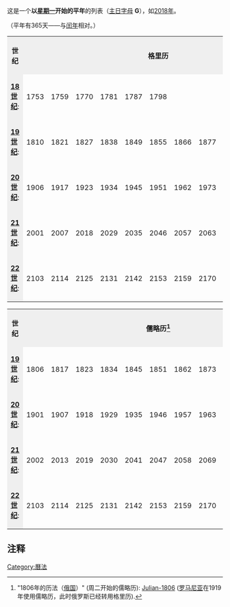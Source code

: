 这是一个'''以[[星期一|星期一]]开始的平年'''的列表（[[主日字母|主日字母]] '''G'''），如[[2018年|2018年]]。

（平年有365天——与[[闰年|闰年]]相对。）

{{Year3|1|0|3}}

{{日历列表}}
<!--------------------------------------- Gregorian table -->
<table>
<tr style="background-color:#efefef;">
<th>世纪</th>
<th align="center" colspan="11">格里历</th>
<tr>
<td style="background-color:#efefef;">'''[[18世纪|18世纪]]''':</td>
<td width="3%">1753</td>
<td width="3%">1759</td>
<td width="3%">1770</td>
<td width="3%">1781</td>
<td width="3%">1787</td>
<td width="3%">1798</td>
</tr>
<tr>
<td style="background-color:#efefef;">'''[[19世纪|19世纪]]''':</td>
<td width="3%">1810</td>
<td width="3%">1821</td>
<td width="3%">1827</td>
<td width="3%">1838</td>
<td width="3%">1849</td>
<td width="3%">1855</td>
<td width="3%">1866</td>
<td width="3%">1877</td>
<td width="3%">1883</td>
<td width="3%">1894</td>
<td width="3%">1900</td>
</tr>
<tr>

<td style="background-color:#efefef;">'''[[20世纪|20世纪]]''':</td>
<td width="3%">1906</td>
<td width="3%">1917</td>
<td width="3%">1923</td>
<td width="3%">1934</td>
<td width="3%">1945</td>
<td width="3%">1951</td>
<td width="3%">1962</td>
<td width="3%">1973</td>
<td width="3%">1979</td>
<td width="3%">1990</td>
</tr>          
<tr>

<td style="background-color:#efefef;">'''[[21世纪|21世纪]]''':</td>
<td width="3%">2001</td>
<td width="3%">2007</td>
<td width="3%">2018</td>
<td width="3%">2029</td>
<td width="3%">2035</td>
<td width="3%">2046</td>
<td width="3%">2057</td>
<td width="3%">2063</td>
<td width="3%">2074</td>
<td width="3%">2085</td>
<td width="3%">2091</td>
</tr>
<tr>

<td style="background-color:#efefef;">'''[[22世纪|22世纪]]''':</td>
<td width="3%">2103</td>
<td width="3%">2114</td>
<td width="3%">2125</td>
<td width="3%">2131</td>
<td width="3%">2142</td>
<td width="3%">2153</td>
<td width="3%">2159</td>
<td width="3%">2170</td>
<td width="3%">2181</td>
<td width="3%">2187</td>
<td width="3%">2198</td>
</tr>
</table><!-- End Gregorian table -->
<!----------------------------------------- Julian table -->
<table>
<tr style="background-color:#efefef;">
<th>世纪</th>
<th align="center" colspan="11">儒略历<ref><!--
--> "1806年的历法（[[俄国|俄国]]）" (周二开始的儒略历): <!--
--> [http://www.timeanddate.com/calendar/index.html?year=1806&country=20 Julian-1806] {{Wayback|url=http://www.timeanddate.com/calendar/index.html?year=1806&country=20 |date=20110515062331 }}<!--
--> ([[罗马尼亚|罗马尼亚]]在1919年使用儒略历，此时俄罗斯已经转用格里历).</ref>
</th>
<tr>

<td style="background-color:#efefef;">'''[[19世纪|19世纪]]''':</td>
<td width="3%">1806</td>
<td width="3%">1817</td>
<td width="3%">1823</td>
<td width="3%">1834</td>
<td width="3%">1845</td>
<td width="3%">1851</td>
<td width="3%">1862</td>
<td width="3%">1873</td>
<td width="3%">1879</td>
<td width="3%">1890</td>
</tr>
<tr>

<td style="background-color:#efefef;">'''[[20世纪|20世纪]]''':</td>
<td width="3%">1901</td>
<td width="3%">1907</td>
<td width="3%">1918</td>
<td width="3%">1929</td>
<td width="3%">1935</td>
<td width="3%">1946</td>
<td width="3%">1957</td>
<td width="3%">1963</td>
<td width="3%">1974</td>
<td width="3%">1985</td>
<td width="3%">1991</td>
</tr>
<tr>

<td style="background-color:#efefef;">'''[[21世纪|21世纪]]''':</td>
<td width="3%">2002</td>
<td width="3%">2013</td>
<td width="3%">2019</td>
<td width="3%">2030</td>
<td width="3%">2041</td>
<td width="3%">2047</td>
<td width="3%">2058</td>
<td width="3%">2069</td>
<td width="3%">2075</td>
<td width="3%">2086</td>
<td width="3%">2097</td>
</tr>
<tr>

<td style="background-color:#efefef;">'''[[22世纪|22世纪]]''':</td>
<td width="3%">2103</td>
<td width="3%">2114</td>
<td width="3%">2125</td>
<td width="3%">2131</td>
<td width="3%">2142</td>
<td width="3%">2153</td>
<td width="3%">2159</td>
<td width="3%">2170</td>
<td width="3%">2181</td>
<td width="3%">2187</td>
<td width="3%">2198</td>
</tr>
</table><!-- End Julian table -->

==注释==
{{reflist}}


[[Category:曆法|Category:曆法]]
